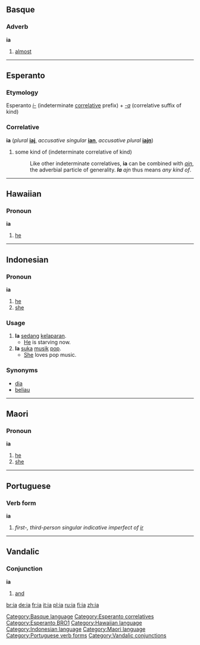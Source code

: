 {{see|-ía}}
==Basque==
===Adverb===
'''ia'''

# [[almost]]

[[Category:Basque language]]

----

==Esperanto==
===Etymology===
Esperanto ''[[i-]]'' (indeterminate [[:Category:Esperanto correlatives|correlative]] prefix) + ''[[-a]]'' (correlative suffix of kind)

===Correlative===
'''ia''' (''plural'' '''[[iaj]]''', ''accusative singular'' '''[[ian]]''', ''accusative plural'' '''[[iajn]]''')

# some kind of (indeterminate correlative of kind)
#: Like other indeterminate correlatives, '''ia''' can be combined with ''[[ajn]]'', the adverbial particle of generality. '''''Ia''' ajn'' thus means ''any kind of''.

[[Category:Esperanto correlatives]]
[[Category:Esperanto BRO1]]

----

==Hawaiian==
===Pronoun===
'''ia'''

# [[he]]

[[Category:Hawaiian language]]

----

== Indonesian ==
===Pronoun===
'''ia'''

# [[he]]
# [[she]]

=== Usage ===
# '''Ia''' [[sedang]] [[lapar|kelaparan]].
#* [[he|He]] is starving now.
# '''Ia''' [[suka]] [[musik]] [[pop]].
#* [[she|She]] loves pop music.

=== Synonyms ===
* [[dia]]
* [[beliau]]

[[Category:Indonesian language]]

----

==Maori==
===Pronoun===
'''ia'''

# [[he]]
# [[she]]

[[Category:Maori language]]

----

==Portuguese==
===Verb form===
'''ia'''

# ''first-, third-person singular indicative imperfect of [[ir]]''
[[Category:Portuguese verb forms]]

----

==Vandalic==

===Conjunction===
'''ia'''
# [[and]]

[[Category:Vandalic conjunctions]]

[[br:ia]]
[[de:ia]]
[[fr:ia]]
[[it:ia]]
[[pl:ia]]
[[ru:ia]]
[[fi:ia]]
[[zh:ia]]